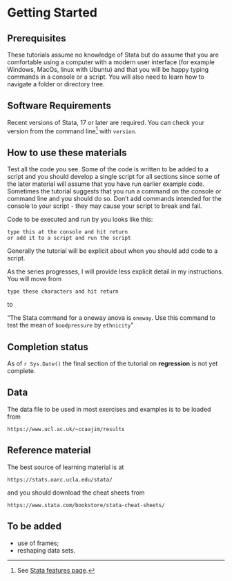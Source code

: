 # Getting Started

## Prerequisites

These tutorials assume no knowledge of Stata but do assume that you are comfortable using a computer with a modern user interface (for example Windows, MacOs, linux with Ubuntu) and that you will be happy typing commands in a console or a script. You will also need to learn how to navigate a folder or directory tree.

## Software Requirements

Recent versions of Stata, 17 or later are required. You can check your version from the command line[^getting_started-1] with `version`.

[^getting_started-1]: See [Stata features page](https://www.stata.com/features/overview/graphical-user-interface/ "https://www.stata.com/features/overview/graphical-user-interface/").

## How to use these materials

Test all the code you see. Some of the code is written to be added to a script and you should develop a single script for all sections since some of the later material will assume that you have run earlier example code. Sometimes the tutorial suggests that you run a command on the console or command line and you should do so. Don't add commands intended for the console to your script - they may cause your script to break and fail.

Code to be executed and run by you looks like this:

    type this at the console and hit return
    or add it to a script and run the script

Generally the tutorial will be explicit about when you should add code to a script.

As the series progresses, I will provide less explicit detail in my instructions.  You will move from 

    type these characters and hit return
    
to

"The Stata command for a oneway anova is `oneway`.  Use this command to test the mean of `boodpressure` by `ethnicity`"

## Completion status

As of `r Sys.Date()` the final section of the tutorial on **regression** is not yet complete.

## Data

The data file to be used in most exercises and examples is to be loaded from

    https://www.ucl.ac.uk/~ccaajim/results
    
## Reference material

The best source of learning material is at

    https://stats.oarc.ucla.edu/stata/

and you should download the cheat sheets from

    https://www.stata.com/bookstore/stata-cheat-sheets/

## To be added

 - use of frames;
 - reshaping data sets.
 
 

   
